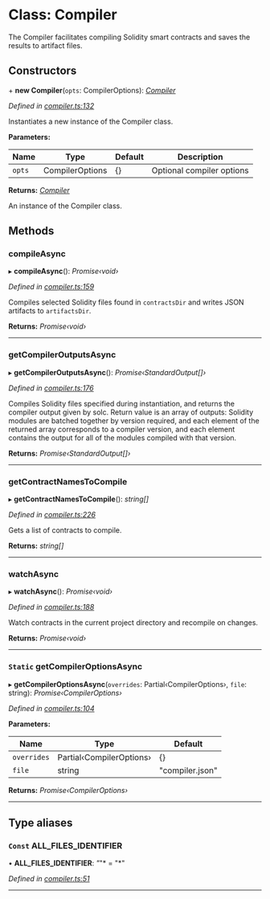 # Class: Compiler

The Compiler facilitates compiling Solidity smart contracts and saves the results
to artifact files.


##   Constructors



\+ **new Compiler**(`opts`: CompilerOptions): *[Compiler](#class-compiler)*

*Defined in [compiler.ts:132](https://github.com/0xProject/tools/blob/56e66742a/sol-compiler/src/compiler.ts#L132)*

Instantiates a new instance of the Compiler class.

**Parameters:**

Name | Type | Default | Description |
------ | ------ | ------ | ------ |
`opts` | CompilerOptions | {} | Optional compiler options |

**Returns:** *[Compiler](#class-compiler)*

An instance of the Compiler class.

## Methods

###  compileAsync

▸ **compileAsync**(): *Promise‹void›*

*Defined in [compiler.ts:159](https://github.com/0xProject/tools/blob/56e66742a/sol-compiler/src/compiler.ts#L159)*

Compiles selected Solidity files found in `contractsDir` and writes JSON artifacts to `artifactsDir`.

**Returns:** *Promise‹void›*

___

###  getCompilerOutputsAsync

▸ **getCompilerOutputsAsync**(): *Promise‹StandardOutput[]›*

*Defined in [compiler.ts:176](https://github.com/0xProject/tools/blob/56e66742a/sol-compiler/src/compiler.ts#L176)*

Compiles Solidity files specified during instantiation, and returns the
compiler output given by solc.  Return value is an array of outputs:
Solidity modules are batched together by version required, and each
element of the returned array corresponds to a compiler version, and
each element contains the output for all of the modules compiled with
that version.

**Returns:** *Promise‹StandardOutput[]›*

___

###  getContractNamesToCompile

▸ **getContractNamesToCompile**(): *string[]*

*Defined in [compiler.ts:226](https://github.com/0xProject/tools/blob/56e66742a/sol-compiler/src/compiler.ts#L226)*

Gets a list of contracts to compile.

**Returns:** *string[]*

___

###  watchAsync

▸ **watchAsync**(): *Promise‹void›*

*Defined in [compiler.ts:188](https://github.com/0xProject/tools/blob/56e66742a/sol-compiler/src/compiler.ts#L188)*

Watch contracts in the current project directory and recompile on changes.

**Returns:** *Promise‹void›*

___

### `Static` getCompilerOptionsAsync

▸ **getCompilerOptionsAsync**(`overrides`: Partial‹CompilerOptions›, `file`: string): *Promise‹CompilerOptions›*

*Defined in [compiler.ts:104](https://github.com/0xProject/tools/blob/56e66742a/sol-compiler/src/compiler.ts#L104)*

**Parameters:**

Name | Type | Default |
------ | ------ | ------ |
`overrides` | Partial‹CompilerOptions› | {} |
`file` | string | "compiler.json" |

**Returns:** *Promise‹CompilerOptions›*


<hr />




##  Type aliases



### `Const` ALL_FILES_IDENTIFIER

• **ALL_FILES_IDENTIFIER**: *"*"* = "*"

*Defined in [compiler.ts:51](https://github.com/0xProject/tools/blob/56e66742a/sol-compiler/src/compiler.ts#L51)*


<hr />

